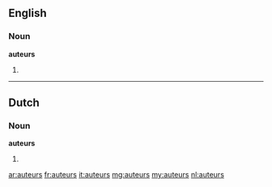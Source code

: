 ==English==

===Noun===
'''auteurs'''

# {{plural of|[[auteur]]}}

----

==Dutch==

===Noun===
'''auteurs'''

# {{nl-noun-form|pl=1|auteur}}

[[ar:auteurs]]
[[fr:auteurs]]
[[it:auteurs]]
[[mg:auteurs]]
[[my:auteurs]]
[[nl:auteurs]]